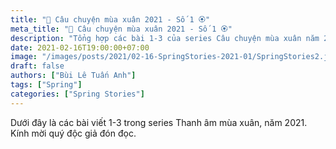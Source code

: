 ```yaml
---
title: "🌸 Câu chuyện mùa xuân 2021 - Số 1 🏵"
meta_title: "🌸 Câu chuyện mùa xuân 2021 - Số 1 🏵"
description: "Tổng hợp các bài 1-3 của series Câu chuyện mùa xuân năm 2021"
date: 2021-02-16T19:00:00+07:00
image: "/images/posts/2021/02-16-SpringStories-2021-01/SpringStories2.jpg"
draft: false
authors: ["Bùi Lê Tuấn Anh"]
tags: ["Spring"]
categories: ["Spring Stories"]
---
```



Dưới đây là các bài viết 1-3 trong series Thanh âm mùa xuân, năm 2021. Kính mời quý độc giả đón đọc.

<NewTabs client:load>
  <NewTab name="S1">
    <FirstPost />
  </NewTab>
  <NewTab name="S2">
    <SecondPost />
  </NewTab>
  <NewTab name="S3">
    <ThirdPost />
  </NewTab>
</NewTabs>